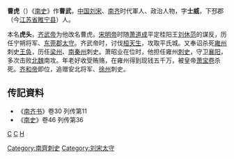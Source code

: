 '''曹虎'''（{{bd|430年代||499年||catIdx=C}}）《[[南史|南史]]》作'''曹武'''，[[中国|中国]][[刘宋|刘宋]]、[[南齐|南齐]]时代軍人、政治人物，字'''士威'''，下邳郡（今[[江苏省|江苏省]][[睢宁县|睢宁县]]）人。

本名'''虎头'''，[[齐武帝|齐武帝]]为他改名曹虎。[[宋明帝|宋明帝]]时随[[萧道成|萧道成]]平定桂阳王[[刘休范|刘休范]]的谋反，历任宁朔将军、[[东莞郡|东莞郡]][[太守|太守]]。齐武帝时，讨伐[[桓天生|桓天生]]，攻取平氏城。又奉诏杀死[[雍州|雍州]]刺史[[王奂|王奂]]，历任[[梁州|梁州]]、[[南秦州|南秦州]]刺史。萧昭业在位时，他担任雍州[[刺史|刺史]]，守卫[[襄阳|襄阳]]，多次击败[[北魏|北魏]]南攻。年老好收受贿赂，在雍州得到现钱五千万，被皇帝[[萧宝卷|萧宝卷]]杀死。[[齐和帝|齐和帝]]即位，追赠安北将军、[[徐州|徐州]]刺史。
==传記資料== 
* 《[[南齐书|南齐书]]》卷30 列传第11
* 《[[南史|南史]]》卷46 列传第36

[[分类:刘宋武官|C]]
[[分类:睢宁人|C]]
[[分类:曹姓|H]]
[[Category:南齊刺史|Category:南齊刺史]]
[[Category:刘宋太守|Category:刘宋太守]]